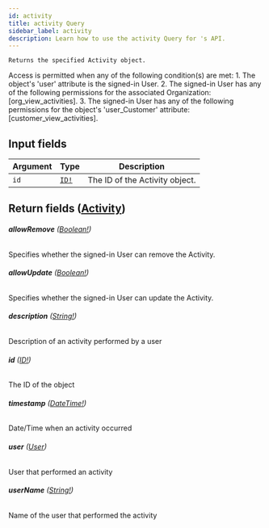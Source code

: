 ```yaml
---
id: activity
title: activity Query
sidebar_label: activity
description: Learn how to use the activity Query for 's API.
---
```


    Returns the specified Activity object.

Access is permitted when any of the following condition(s) are met: 1. The object's 'user' attribute is the signed-in User. 2. The signed-in User has any of the following permissions for the associated Organization: [org_view_activities]. 3. The signed-in User has any of the following permissions for the object's 'user_Customer' attribute: [customer_view_activities].

## Input fields

| Argument | Type                              | Description                    |
| -------- | --------------------------------- | ------------------------------ |
| `id`     | [`ID!`](api/schema/scalar/ID.mdx) | The ID of the Activity object. |

## Return fields ([Activity](api/schema/object/Activity.mdx))

###### <b>allowRemove</b> ([Boolean!](api/schema/scalar/Boolean.mdx))

Specifies whether the signed-in User can remove the Activity.

###### <b>allowUpdate</b> ([Boolean!](api/schema/scalar/Boolean.mdx))

Specifies whether the signed-in User can update the Activity.

###### <b>description</b> ([String!](api/schema/scalar/String.mdx))

Description of an activity performed by a user

###### <b>id</b> ([ID!](api/schema/scalar/ID.mdx))

The ID of the object

###### <b>timestamp</b> ([DateTime!](api/schema/scalar/DateTime.mdx))

Date/Time when an activity occurred

###### <b>user</b> ([User](api/schema/object/User.mdx))

User that performed an activity

###### <b>userName</b> ([String!](api/schema/scalar/String.mdx))

Name of the user that performed the activity
